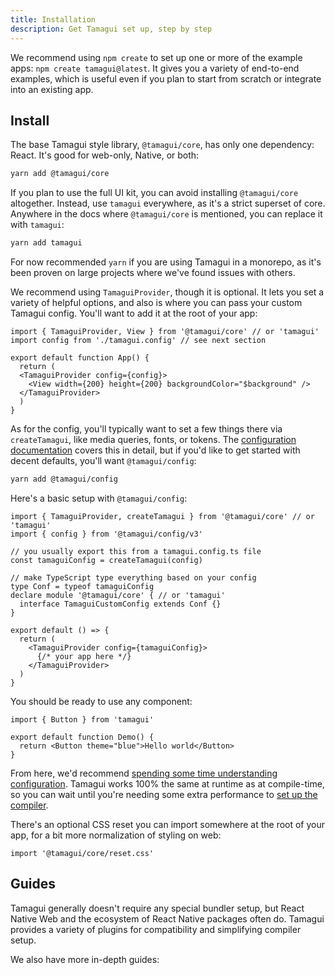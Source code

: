 ```yaml
---
title: Installation
description: Get Tamagui set up, step by step
---
```


We recommend using `npm create` to set up one or more of the example apps: `npm create tamagui@latest`. It gives you a variety of end-to-end examples, which is useful even if you plan to start from scratch or integrate into an existing app.

## Install

The base Tamagui style library, `@tamagui/core`, has only one dependency: React. It's good for web-only, Native, or both:

```bash
yarn add @tamagui/core
```

If you plan to use the full UI kit, you can avoid installing `@tamagui/core` altogether. Instead, use `tamagui` everywhere, as it's a strict superset of core. Anywhere in the docs where `@tamagui/core` is mentioned, you can replace it with `tamagui`:

```bash
yarn add tamagui
```

For now recommended `yarn` if you are using Tamagui in a monorepo, as it's been proven on large projects where we've found issues with others.

We recommend using `TamaguiProvider`, though it is optional. It lets you set a variety of helpful options, and also is where you can pass your custom Tamagui config. You'll want to add it at the root of your app:

```tsx fileName="App.tsx"
import { TamaguiProvider, View } from '@tamagui/core' // or 'tamagui'
import config from './tamagui.config' // see next section

export default function App() {
  return (
  <TamaguiProvider config={config}>
    <View width={200} height={200} backgroundColor="$background" />
  </TamaguiProvider>
  )
}
```

As for the config, you'll typically want to set a few things there via `createTamagui`, like media queries, fonts, or tokens. The [configuration documentation](/docs/core/configuration) covers this in detail, but if you'd like to get started with decent defaults, you'll want `@tamagui/config`:

```bash
yarn add @tamagui/config
```

Here's a basic setup with `@tamagui/config`:

```tsx fileName="App.tsx"
import { TamaguiProvider, createTamagui } from '@tamagui/core' // or 'tamagui'
import { config } from '@tamagui/config/v3'

// you usually export this from a tamagui.config.ts file
const tamaguiConfig = createTamagui(config)

// make TypeScript type everything based on your config
type Conf = typeof tamaguiConfig
declare module '@tamagui/core' { // or 'tamagui'
  interface TamaguiCustomConfig extends Conf {}
}

export default () => {
  return (
    <TamaguiProvider config={tamaguiConfig}>
      {/* your app here */}
    </TamaguiProvider>
  )
}
```

You should be ready to use any component:

<Preview>
  <DemoButton />
</Preview>

```tsx class=preview line=5
import { Button } from 'tamagui'

export default function Demo() {
  return <Button theme="blue">Hello world</Button>
}
```

From here, we'd recommend [spending some time understanding configuration](/docs/core/configuration). Tamagui works 100% the same at runtime as at compile-time, so you can wait until you're needing some extra performance to [set up the compiler](/docs/intro/compiler-install).

There's an optional CSS reset you can import somewhere at the root of your app, for a bit more normalization of styling on web:

```tsx
import '@tamagui/core/reset.css'
```


## Guides

<Notice theme="green">
  Tamagui generally doesn't require any special bundler setup, but React Native Web and the ecosystem of React Native packages often do. Tamagui provides a variety of plugins for compatibility and simplifying compiler setup.
</Notice>

We also have more in-depth guides:

<Spacer/>

<Grid gap="$4">
  <LogoCard title="Webpack" img="/logos/webpack.svg" link="/docs/guides/webpack" subtitle="Powerful module bundler for modern JavaScript applications." colorOffset={0} />
  <LogoCard title="Metro" img="/logos/metro.svg" link="/docs/guides/metro" subtitle="Fast, scalable, and serverless JavaScript bundler for react Native." colorOffset={3} />
  <LogoCard title="Vite" img="/logos/vite.svg" link="/docs/guides/vite" subtitle="Fast and modern development server and build tool." colorOffset={1} />
  <LogoCard title="Expo" img="/logos/expo.svg" link="/docs/guides/expo" subtitle="Platform for creating universal native apps with JavaScript and React." colorOffset={6} />
  <LogoCard fg={0} w="49%" $xs={{fg:0, w:"100%"}} title="Next.js" img="/logos/next-js.svg" link="/docs/guides/next-js" subtitle="Full-featured React framework with great developer experience." colorOffset={2}  />
</Grid>
